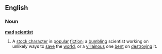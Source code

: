 ==English==
===Noun===
{{wikipedia}}
'''[[mad]] [[scientist]]'''
#A [[stock character]] in [[popular]] [[fiction]]; a [[bumbling]] scientist working on unlikely ways to [[save]] the [[world]], or a [[villainous]] one [[bent]] on [[destroying]] it.
